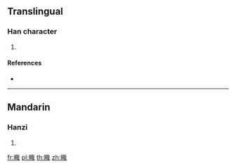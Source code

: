 {{character info/new}}
==Translingual==

===Han character===
{{Han char|rn=109|rad=目|as=09|sn=14|four=|canj=BUJIR}}

# {{defn|Han|sort=目09}}

====References====
* {{Han ref|kx=0812.250|dkj=23514|dj=1227.030|hdz=42500.100|uh=7775|ud=30581}}

----

==Mandarin==

===Hanzi===
{{cmn-hanzi|pin=[[c]] (cai)|wg=ts'a<sup>i</sup>}}

# {{defn|lang=cmn|sort=目09}}

[[fr:睵]]
[[pl:睵]]
[[th:睵]]
[[zh:睵]]